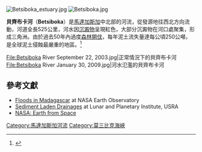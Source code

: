 [[File:Betsiboka_estuary.jpg|thumb]]
[[File:Betsiboka.jpg|thumb]]

'''貝齊布卡河'''（'''Betsiboka'''）是[[馬達加斯加|馬達加斯加]]中北部的河流，從發源地往西北方向流動，河道全長525公里，河水因[[沉澱物|沉澱物]]呈現紅色，大部分沉澱物在河口處聚集，形成三角洲。由於過去50年內過度[[森林開伐|森林開伐]]，每年泥土流失量達每公頃250公噸，是全球泥土侵蝕最嚴重的地區。<ref>{{cite news|title=Environmental monitoring of bombetoka bay and the Betsiboka estuary, Madagascar, using multi-temporal satellite data|author=Tsilavo Raharimahefa and Timothy M. Kusky|url=http://www.springerlink.com/content/840677317048r576/?p=0f24a9e9eb5a4d23a4eeb5eb41707548&pi=8|date=2010|access-date=2010-04-12|archive-url=https://archive.today/20121209110231/http://www.springerlink.com/content/840677317048r576/?p=0f24a9e9eb5a4d23a4eeb5eb41707548&pi=8|archive-date=2012-12-09|dead-url=yes}}</ref>

<gallery>
File:Betsiboka River September 22, 2003.jpg|正常情況下的貝齊布卡河
File:Betsiboka River January 30, 2009.jpg|河水氾濫的貝齊布卡河
</gallery>

==參考文獻==

* [http://earthobservatory.nasa.gov/NaturalHazards/shownh.php3?img_id=14135 Floods in Madagascar]{{dead link|date=十月 2017 |bot=InternetArchiveBot }} at NASA Earth Observatory
* [http://www.lpi.usra.edu/publications/slidesets/geology/sgeo/slide_23.html Sediment Laden Drainages] {{WebCite|url=https://www.webcitation.org/66Vrr8TzZ?url=http://www.lpi.usra.edu/publications/slidesets/geology/sgeo/slide_23.html |date=20120329002108 |dateformat=iso }} at Lunar and Planetary Institute, USRA
* [https://web.archive.org/web/20061010195238/http://eol.jsc.nasa.gov/sseop/EFS/photoinfo.pl?PHOTO=STS007-3-58 NASA: Earth from Space]
{{reflist}}

{{coord|16.05|S|46.6|E|display=title}}
{{DEFAULTSORT:Betsiboka}}
[[Category:馬達加斯加河流|Category:馬達加斯加河流]]
[[Category:莫三比克海峽|Category:莫三比克海峽]]